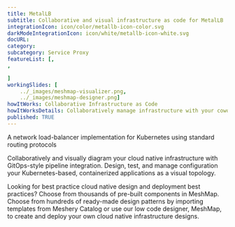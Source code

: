 ---title: MetalLB  subtitle: Collaborative and visual infrastructure as code for MetalLBintegrationIcon: icon/color/metallb-icon-color.svgdarkModeIntegrationIcon: icon/white/metallb-icon-white.svgdocURL: category: subcategory: Service ProxyfeatureList: [,,]workingSlides: [    ../_images/meshmap-visualizer.png,    ../_images/meshmap-designer.png]howItWorks: Collaborative Infrastructure as CodehowItWorksDetails: Collaboratively manage infrastructure with your coworkers synchronously sharing the same designs.published: TRUE---<p>    A network load-balancer implementation for Kubernetes using standard routing protocols</p><p>    Collaboratively and visually diagram your cloud native infrastructure with GitOps-style pipeline integration. Design, test, and manage configuration your Kubernetes-based, containerized applications as a visual topology.</p><p>    Looking for best practice cloud native design and deployment best practices? Choose from thousands of pre-built components in MeshMap. Choose from hundreds of ready-made design patterns by importing templates from Meshery Catalog or use our low code designer, MeshMap, to create and deploy your own cloud native infrastructure designs.</p>